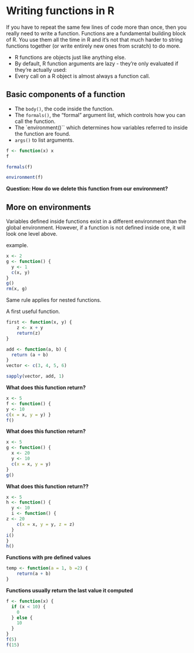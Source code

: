 
# Writing functions in R

If you have to repeat the same few lines of code more than once, then you really need to write a function. Functions are a fundamental building block of R. You use them all the time in R and it's not that much harder to string functions together (or write entirely new ones from scratch) to do more.

* R functions are objects just like anything else. 
* By default, R function arguments are lazy - they're only evaluated if they're actually used:
* Every call on a R object is almost always a function call.

## Basic components of a function

* The `body()`, the code inside the function.
* The `formals()`, the "formal" argument list, which controls how you can call the function.
* The `environment()`` which determines how variables referred to inside the function are found.
* `args()` to list arguments.

```r
f <- function(x) x
f

formals(f)

environment(f)
```

**Question: How do we delete this function from our environment?**

## More on environments
Variables defined inside functions exist in a different environment than the global environment. However, if a function is not defined inside one, it will look one level above.

example.

```r
x <- 2
g <- function() { 
  y <- 1
  c(x, y)
}  
g()
rm(x, g)
```

Same rule applies for nested functions.




A first useful function.

```r
first <- function(x, y) {
    z <- x + y
    return(z)
}
```

```r
add <- function(a, b) {
  return (a + b)
}
vector <- c(3, 4, 5, 6)

sapply(vector, add, 1)
```

**What does this function return?**

```r
x <- 5
f <- function() {
y <- 10
c(x = x, y = y) }
f()
```

**What does this function return?**

```r
x <- 5
g <- function() {
  x <- 20
  y <- 10
  c(x = x, y = y)
} 
g()
```

**What does this function return??**

```r
x <- 5
h <- function() {
  y <- 10
  i <- function() {
z <- 20
    c(x = x, y = y, z = z)
  }
i() 
}
h()
```


**Functions with pre defined values**

```r
temp <- function(a = 1, b =2) {
    return(a + b)
}
```

**Functions usually return the last value it computed**

```r
f <- function(x) {
  if (x < 10) {
    0
  } else {
    10
  }
}
f(5)
f(15)
```

